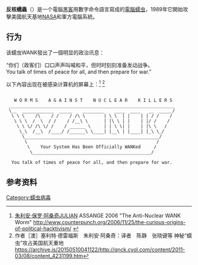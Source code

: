 {{NoteTA|G1=IT}}
'''反核蠕蟲'''（{{lang-en|WANK}}）是一个電腦[[黑客|黑客]]用數字命令語言寫成的[[電腦蠕虫|電腦蠕虫]]，1989年它開始攻擊美國航天基地[[NASA|NASA]]和軍方電腦系統。

==行为==
该蠕虫WANK發出了一個明显的政治讯息：

“你们（政客们）口口声声叫喊和平，但时时刻刻准备发动战争。<br>You talk of times of peace for all, and then prepare for war.”

以下內容出现在被感染计算机的屏幕上：<ref>[[朱利安·保罗·阿桑奇|朱利安·保罗·阿桑奇]]JULIAN ASSANGE 2006 "The Anti-Nuclear WANK Worm" http://www.counterpunch.org/2006/11/25/the-curious-origins-of-political-hacktivism/ {{Wayback|url=http://www.counterpunch.org/2006/11/25/the-curious-origins-of-political-hacktivism/ |date=20150629153010 }}</ref> <ref>作者［澳］塞利特·德雷福斯　朱利安·阿桑奇：译者　陈静　张晓键等 神秘“蠕虫”攻占美国航天重地 https://archive.is/20150510041122/http://qnck.cyol.com/content/2011-03/08/content_4231199.htm</ref>

<syntaxhighlight lang="text">

   W O R M S    A G A I N S T    N U C L E A R    K I L L E R S
 _______________________________________________________________
 \__  ____________  _____    ________    ____  ____   __  _____/
  \ \ \    /\    / /    / /\ \       | \ \  | |    | | / /    /
   \ \ \  /  \  / /    / /__\ \      | |\ \ | |    | |/ /    /
    \ \ \/ /\ \/ /    / ______ \     | | \ \| |    | |\ \   /
     \_\  /__\  /____/ /______\ \____| |__\ | |____| |_\ \_/
      \___________________________________________________/
       \                                                 /
        \    Your System Has Been Officially WANKed     /
         \_____________________________________________/

  You talk of times of peace for all, and then prepare for war.
</syntaxhighlight>
==参考资料==
{{reflist}}
{{计算机小作品}}
[[Category:蠕虫病毒|Category:蠕虫病毒]]
